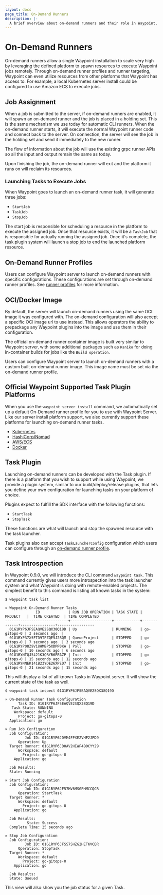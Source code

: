 ```yaml
---
layout: docs
page_title: On-Demand Runners
description: |-
  A brief overview about on-demand runners and their role in Waypoint.
---
```


# On-Demand Runners

On-demand runners allow a single Waypoint installation to scale very high by
leveraging the defined platform to spawn resources to execute Waypoint jobs
remotely. Through on-demand runner profiles and runner targeting, Waypoint can
even utilize resources from other platforms that Waypoint has access to. For
example, a local Kubernetes server install could be configured to use Amazon ECS
to execute jobs.

## Job Assignment

When a job is submitted to the server, if on-demand runners are enabled, it
will spawn an on-demand runner and the job is placed in a holding set. This is
the same mechanism we use today for automatic CLI runners. When the on-demand
runner starts, it will execute the normal Waypoint runner code and connect back
to the server. On connection, the server will see the job in the holding set
and send it immediately to the new runner.

The flow of information about the job will use the existing grpc runner APIs so
all the input and output remain the same as today.

Upon finishing the job, the on-demand runner will exit and the platform it runs
on will reclaim its resources.

### Launching Tasks to Execute Jobs

When Waypoint goes to launch an on-demand runner task, it will generate three
jobs:

- `StartJob`
- `TaskJob`
- `StopJob`

The start job is responsible for scheduling a resource in the platform to execute
the assigned job. Once that resource exists, it will be a `TaskJob` that is
responsible for actually running the assigned job. Once it's complete, the task
plugin system will launch a stop job to end the launched platform resource.

## On-Demand Runner Profiles

Users can configure Waypoint server to launch on-demand runners with specific
configurations. These configurations are set through on-demand runner profiles.
See [runner profiles](/docs/runner/profiles) for more information.

## OCI/Docker Image

By default, the server will launch on-demand runners using the same OCI image
it was configured with. The on-demand configuration will also accept a specific
OCI image url to use instead. This allows operators the ability to prepackage
any Waypoint plugins into the image and use them in their configuration.

The official on-demand runner container image is built very similar to Waypoint
server, with some additional packages such as `Kaniko` for doing in-container
builds for jobs like the `Build operation`.

Users can configure Waypoint server to launch on-demand runners with a custom
built on-demand runner image. This image name must be set via the on-demand
runner profile.

## Official Waypoint Supported Task Plugin Platforms

When you use the `waypoint server install` command, we automatically set up a
default On-Demand runner profile for you to use with Waypoint Server. Like our
server install platform support, we also currently support these platforms
for launching on-demand runner tasks.

- [Kubernetes](/plugins/kubernetes#kubernetes-task)
- [HashiCorp/Nomad](/plugins/nomad#nomad-task)
- [AWS/ECS](/plugins/aws-ecs#aws-ecs-task)
- [Docker](/plugins/docker#docker-task)

## Task Plugin

Launching on-demand runners can be developed with the Task plugin. If there
is a platform that you wish to support while using Waypoint, we provide a
plugin system, similar to our build/deploy/release plugins, that lets you
define your own configuration for launching tasks on your platform of choice.

Plugins expect to fulfill the SDK interface with the following functions:

- `StartTask`
- `StopTask`

These functions are what will launch and stop the spawned resource with the
task launcher.

Task plugins also can accept `TaskLauncherConfig` configuration which users can
configure through an [on-demand runner profile](/docs/runner/profiles).

## Task Introspection

In Waypoint 0.9.0, we will introduce the CLI command `waypoint task`. This command
currently gives users more introspection into the task launcher system and
what Waypoint is doing with remote-enabled projects. The simplest benefit
to this command is listing all known tasks in the system:

```shell
$ waypoint task list

» Waypoint On-Demand Runner Tasks
              ID             | RUN JOB OPERATION | TASK STATE |   PROJECT   |  TIME CREATED  | TIME COMPLETED
-----------------------------+-------------------+------------+-------------+----------------+-----------------
  01G1RYP6JFSEAQVE2SQX38Q19D | Up                | RUNNING    | go-gitops-0 | 3 seconds ago  |
  01G1RYP37X5FTD9TFZQE5J2BQM | QueueProject      | STOPPED    | go-gitops-0 | 7 seconds ago  | 3 seconds ago
  01G1RYP08Z9V18HMBP5XDPP0KA | Poll              | STOPPED    | go-gitops-0 | 10 seconds ago | 6 seconds ago
  01G1RYNTQJ5421K3QBYR6FPAZP | Init              | STOPPED    | go-gitops-0 | 15 seconds ago | 12 seconds ago
  01G1RYNNEK141B23YDE26XPED7 | Init              | STOPPED    | go-gitops-0 | 21 seconds ago | 15 seconds ago
```

This will display a list of all known Tasks in Waypoint server. It will show
the current state of the task as well.

```shell
$ waypoint task inspect 01G1RYP6JFSEAQVE2SQX38Q19D

» On-Demand Runner Task Configuration
      Task ID: 01G1RYP6JFSEAQVE2SQX38Q19D
   Task State: RUNNING
    Workspace: default
      Project: go-gitops-0
  Application: go

» Run Job Configuration
  Job Configuration:
         Job ID: 01G1RYP6JDVM4FPXEZVHP2JPD9
      Operation: Up
  Target Runner: 01G1RYP6JD0AV2HEWF4B9CYY29
      Workspace: default
        Project: go-gitops-0
    Application: go

  Job Results:
  State: Running

» Start Job Configuration
  Job Configuration:
         Job ID: 01G1RYP6JF57MV6MSGPHMCCQCR
      Operation: StartTask
  Target Runner: *
      Workspace: default
        Project: go-gitops-0
    Application: go

  Job Results:
          State: Success
  Complete Time: 25 seconds ago

» Stop Job Configuration
  Job Configuration:
         Job ID: 01G1RYP6JFSS7SHZG2HETKVCBR
      Operation: StopTask
  Target Runner: *
      Workspace: default
        Project: go-gitops-0
    Application: go

  Job Results:
  State: Queued
```

This view will also show you the job status for a given Task.
